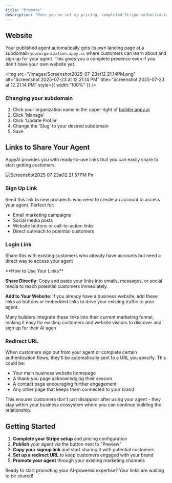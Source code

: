```yaml
---
title: "Promote"
description: "Once you've set up pricing, completed Stripe authorization, and published your agent - you can start attracting customers to your agent with shareable links. Promote is where you'll get the URLs to promote your agent and drive signups."
---
```


## Website

Your published agent automatically gets its own landing page at a subdomain `yourorganization.appy.ai` where customers can learn about and sign up for your agent. This gives you a complete presence even if you don't have your own website yet.

<img
  src="/images/Screenshot2025-07-23at12.21.14PM.png"
  alt="Screenshot 2025-07-23 at 12.21.14 PM"
  title="Screenshot 2025-07-23 at 12.21.14 PM"
  style={{ width:"100%" }}
/>

### Changing your subdomain

1. Click your organization name in the upper right of [builder.appy.ai](http://builder.appy.ai)
2. Click 'Manage'
3. Click 'Update Profile'
4. Change the 'Slug' to your desired subdomain
5. Save

## Links to Share Your Agent

AppyAI provides you with ready-to-use links that you can easily share to start getting customers.

![Screenshot2025 07 23at12 21 57PM Pn](/images/Screenshot2025-07-23at12.21.57PM.png)

### Sign Up Link

Send this link to new prospects who need to create an account to access your agent. Perfect for:

- Email marketing campaigns
- Social media posts
- Website buttons or call-to-action links
- Direct outreach to potential customers

### Login Link

Share this with existing customers who already have accounts but need a direct way to access your agent

<Tip>
  **How to Use Your Links**

  **Share Directly**: Copy and paste your links into emails, messages, or social media to reach potential customers immediately.

  **Add to Your Website**: If you already have a business website, add these links as buttons or embedded links to drive your existing traffic to your agent.

  Many builders integrate these links into their current marketing funnel, making it easy for existing customers and website visitors to discover and sign up for their AI agen
</Tip>

### Redirect URL

When customers sign out from your agent or complete certain authentication flows, they'll be automatically sent to a URL you specify. This could be:

- Your main business website homepage
- A thank-you page acknowledging their session
- A contact page encouraging further engagement
- Any other page that keeps them connected to your brand

This ensures customers don't just disappear after using your agent - they stay within your business ecosystem where you can continue building the relationship.

## Getting Started

1. **Complete your Stripe setup** and pricing configuration
2. **Publish** your agent via the button next to "Preview"
3. **Copy your signup link** and start sharing it with potential customers
4. **Set up a redirect URL** to keep customers engaged with your brand
5. **Promote your agent** through your existing marketing channels

Ready to start promoting your AI-powered expertise? Your links are waiting to be shared\!